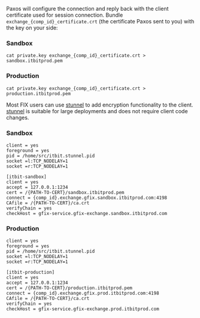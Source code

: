 Paxos will configure the connection and reply back with the client certificate used for session connection.
Bundle `exchange_{comp_id}_certificate.crt` (the certificate Paxos sent to you) with the key on your side:
### Sandbox

```shell
cat private.key exchange_{comp_id}_certificate.crt > sandbox.itbitprod.pem  
```
### Production

```shell
cat private.key exchange_{comp_id}_certificate.crt > production.itbitprod.pem 
```
Most FIX users can use [stunnel](https://www.stunnel.org/) to add encryption functionality to the client.
[stunnel](https://www.stunnel.org/) is suitable for large deployments and does not require client code changes.
### Sandbox

```text title="Sandbox stunnel.conf"
client = yes
foreground = yes
pid = /home/src/itbit.stunnel.pid
socket =l:TCP_NODELAY=1
socket =r:TCP_NODELAY=1

[itbit-sandbox]
client = yes
accept = 127.0.0.1:1234
cert = /{PATH-TO-CERT}/sandbox.itbitprod.pem
connect = {comp_id}.exchange.gfix.sandbox.itbitprod.com:4198
CAfile = /{PATH-TO-CERT}/ca.crt
verifyChain = yes
checkHost = gfix-service.gfix-exchange.sandbox.itbitprod.com
```
### Production

```text title="Production stunnel.conf"
client = yes
foreground = yes
pid = /home/src/itbit.stunnel.pid
socket =l:TCP_NODELAY=1
socket =r:TCP_NODELAY=1

[itbit-production]
client = yes
accept = 127.0.0.1:1234
cert = /{PATH-TO-CERT}/production.itbitprod.pem
connect = {comp_id}.exchange.gfix.prod.itbitprod.com:4198
CAfile = /{PATH-TO-CERT}/ca.crt
verifyChain = yes
checkHost = gfix-service.gfix-exchange.prod.itbitprod.com
```
